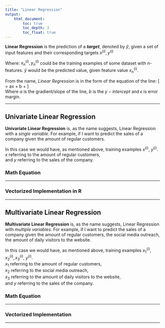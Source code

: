 ```yaml
---
title: "Linear Regression"
output:
    html_document:
        toc: true
        toc_depth: 3
        toc_float: true
---
```


__Linear Regression__ is the prediction of a __*target*__, denoted by $\hat{y}$, given a set of input features and their corresponding targets $x^{(i)}, y^{(i)}$

Where: 
$x_n^{(i)}, y_n^{(i)}$ could be the training examples of some dataset with $n$-features.
$\hat{y}$ would be the predicted value, given feature value $x_n^{(i)}$.

From the name, _Linear Regression_ is in the form of the equation of the line:
\[\hat{y} = ax + b + \epsilon\]  
Where $a$ is the gradient/slope of the line, $b$ is the $y - intercept$ and $\epsilon$ is error margin.

***

## Univariate Linear Regression {.tabset}
__Univariate Linear Regression__ is, as the name suggests, Linear Regression with a _single variable_. For example, if I want to predict the sales of a company given the amount of regular customers.

In this case we would have, as mentioned above, training examples $x^{(i)},\ y^{(i)}$.   
$x$ referring to the amount of regular customers,  
and $y$ referring to the sales of the company.

### Math Equation

***

### Vectorized Implementation in R

***

## Multivariate Linear Regression {.tabset}
__Multivariate Linear Regression__ is, as the name suggests, Linear Regression with _multiple variables_. For example, if I want to predict the sales of a company given the amount of regular customers, the social media outreach, the amount of daily visitors to the website.

In this case we would have, as mentioned above, training examples $x_1^{(i)}, x_2^{(i)}, x_3^{(i)},\ y^{(i)}$.  
$x_1$ referring to the amount of regular customers,  
$x_2$ referring to the social media outreach,   
$x_3$ referring to the amount of daily visitors to the website,  
and $y$ referring to the sales of the company.  


### Math Equation

***

### Vectorized Implementation

***

